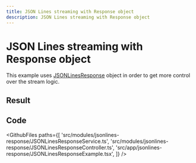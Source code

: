 ```yaml
---
title: JSON Lines streaming with Response object
description: JSON Lines streaming with Response object
---
```



# JSON Lines streaming with Response object

This example uses [JSONLinesResponse](https://vovk.dev/controller/jsonlines#jsonlinesresponse) object in order to get more control over the stream logic.

## Result

<Example>
  <JSONLinesResponseExample />
</Example>

## Code

<GithubFiles
  paths={[
    'src/modules/jsonlines-response/JSONLinesResponseService.ts',
    'src/modules/jsonlines-response/JSONLinesResponseController.ts',
    'src/app/jsonlines-response/JSONLinesResponseExample.tsx',
  ]}
/>

